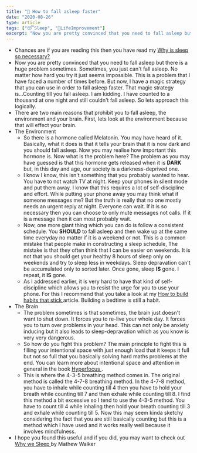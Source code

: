 ```yaml
---
title: "🛌 How to fall asleep faster"
date: "2020-08-26"
type: article
tags: ["😴Sleep", "🧬LifeImprovement"]
excerpt: "Now you are pretty convinced that you need to fall asleep but there is a huge problem sometimes. Sometimes, you just can't fall asleep. No matter how hard you try..."
---
```


<ul>
  <li>
    Chances are if you are reading this then you have read my
    <a href="Why is sleep so necessary">Why is sleep so necessary?</a>
  </li>
  <li>
    Now you are pretty convinced that you need to fall asleep but there is a
    huge problem sometimes. Sometimes, you just can&#39;t fall asleep. No matter
    how hard you try it just seems impossible. This is a problem that I have
    faced a number of times before. But now, I have a magic strategy that you
    can use in order to fall asleep faster. That magic strategy is...Counting
    till you fall asleep. I am kidding. I have counted to a thousand at one
    night and still couldn&#39;t fall asleep. So lets approach this logically.
  </li>
  <li>
    There are two main reasons that prohibit you to fall asleep, the environment
    and your brain. First, lets look at the environment because that will effect
    your brain.
  </li>
  <li>
    The Environment
    <ul>
      <li>
        So there is a hormone called Melatonin. You may have heard of it.
        Basically, what it does is that it tells your brain that it is now dark
        and you should fall asleep. Now you may realise how important this
        hormone is. Now what is the problem here? The problem as you may have
        guessed is that this hormone gets released when it is
        <strong>DARK</strong> but, in this day and age, our society is a darkness-deprived
        one.
      </li>
      <li>
        I know I know, this isn&#39;t something that you probably wanted to
        hear. You have to not watch TV at night. Keep your phones in silent mode
        and put them away. I know that this requires a lot of self-discipline
        and effort. While putting your phone away you may think what if someone
        messages me? But the truth is really that no one mostly needs an urgent
        reply at night. Everyone can wait. If it is so necessary then you can
        choose to only mute messages not calls. If it is a message then it can
        most probably wait.
      </li>
      <li>
        Now, one more giant thing which you can do is follow a consistent
        schedule. You <strong>SHOULD</strong> to fall asleep and then wake up at
        the same time everyday no matter if it is a weekend or not. This is a
        common mistake that people make in constructing a sleep schedule, The
        mistake is that they often think that I can be easier on weekends. It is
        not that you should get your healthy 8 hours of sleep only on weekends
        and try to sleep less in weekdays. Sleep depravation can&#39;t be
        accumulated only to sorted later. Once gone, sleep <strong>IS</strong>
        gone. I repeat, it <strong>IS</strong> gone.
      </li>
      <li>
        As I addressed earlier, it is very hard to have that kind of
        self-discipline which allows you to resist the urge for you to use your
        phone. For this I recommend that you take a look at my
        <a href="How to build habits that stick">
          How to build habits that stick
        </a>
        article. Building a bedtime is still a habit.
      </li>
    </ul>
  </li>
  <li>
    The Brain
    <ul>
      <li>
        The problem sometimes is that sometimes, the brain just doesn&#39;t want
        to shut down. It forces you to re-live your whole day. It forces you to
        turn over problems in your head. This can not only be anxiety inducing
        but it also leads to sleep-depravation which as you know is very very
        dangerous.
      </li>
      <li>
        So how do you fight this problem? The main principle to fight this is
        filling your intentional space with just enough load that it keeps it
        full but not so full that you basically solving hard maths problems at
        the end. You can learn more about intentional space and attention in
        general in the book
        <a href="https://www.amazon.com/Hyperfocus-Manage-Attention-World-Distraction/dp/0525522255/ref=sr_1_1?dchild=1&amp;keywords=hyperfocus&amp;qid=1590737565&amp;sr=8-1">
          Hyperfocus
        </a>.
      </li>
      <li>
        This is where the 4-3-5 breathing method comes in. The original method
        is called the 4-7-8 breathing method. In the 4-7-8 method, you have to
        inhale while counting till 4 then you have to hold your breath while
        counting till 7 and then exhale while counting till 8. I find this
        method a bit excessive so I tend to use the 4-3-5 method. You have to
        count till 4 while inhaling then hold your breath counting till 3 and
        exhale while counting till 5. Now this may seem kinda sketchy
        considering the fact that you are still basically counting but this is a
        method which I have used and it works really well because it involves
        mindfulness.
      </li>
    </ul>
  </li>
  <li>
    I hope you found this useful and if you did, you may want to check out
    <a href="https://www.amazon.com/Why-We-Sleep-Unlocking-Dreams/dp/1501144324/ref=sr_1_1?dchild=1&amp;keywords=Why+we+sleep&amp;qid=1598441406&amp;sr=8-1">
      Why we Sleep
    </a>
    by Mathew Walker
  </li>
</ul>

